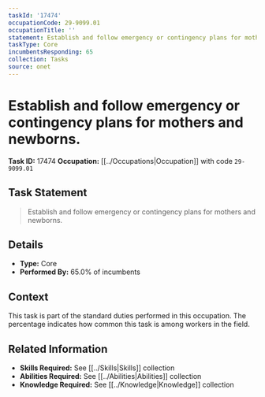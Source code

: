 ```yaml
---
taskId: '17474'
occupationCode: 29-9099.01
occupationTitle: ''
statement: Establish and follow emergency or contingency plans for mothers and newborns.
taskType: Core
incumbentsResponding: 65
collection: Tasks
source: onet
---
```

# Establish and follow emergency or contingency plans for mothers and newborns.

**Task ID:** 17474
**Occupation:** [[../Occupations|Occupation]] with code `29-9099.01`

## Task Statement

> Establish and follow emergency or contingency plans for mothers and newborns.

## Details

- **Type:** Core
- **Performed By:** 65.0% of incumbents

## Context

This task is part of the standard duties performed in this occupation. The percentage indicates how common this task is among workers in the field.

## Related Information

- **Skills Required:** See [[../Skills|Skills]] collection
- **Abilities Required:** See [[../Abilities|Abilities]] collection
- **Knowledge Required:** See [[../Knowledge|Knowledge]] collection
